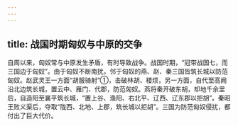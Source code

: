 ```yaml
---
---
---
```

title: 战国时期匈奴与中原的交争
---



自周以来，匈奴常与中原发生矛盾，有时导致战争。战国时期，“冠带战国七，而三国边于匈奴”。由于匈奴不断南扰，邻于匈奴的燕、赵、秦三国皆筑长城以防范匈奴。赵武灵王一方面“胡服骑射”①，击破林胡、楼烦，另一方面，自代至高阙沿北边筑长城，置云中、雁门、代郡，防范匈奴。燕将秦开破东胡，却地千余里后，自造阳至襄平筑长城，“置上谷、渔阳、右北平、辽西、辽东郡以拒胡”。秦昭王败义渠后，夺取“陇西、北地、上郡，筑长城以拒胡”。三国为防范匈奴侵扰，都付出了巨大代价。